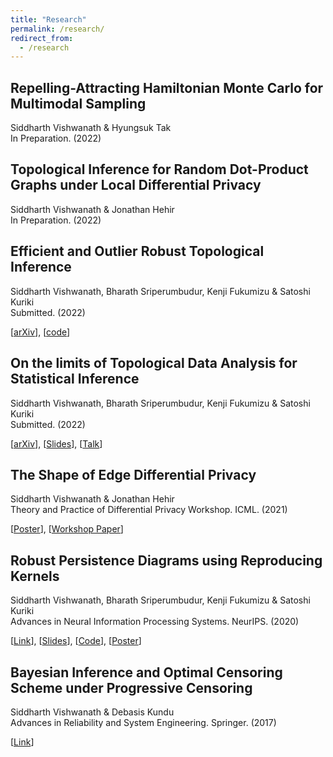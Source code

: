 ```yaml
---
title: "Research"
permalink: /research/
redirect_from:
  - /research
---
```


<!--  -->

::: {.callout-warning icon=false collapse=false}
## Repelling-Attracting Hamiltonian Monte Carlo for Multimodal Sampling

[Siddharth Vishwanath]{.dodgerblue} & Hyungsuk Tak<br>
In Preparation. (2022)
:::


<!--  -->

::: {.callout-warning icon=false collapse=false}
##  Topological Inference for Random Dot-Product Graphs under Local Differential Privacy 

[Siddharth Vishwanath]{.dodgerblue} & Jonathan Hehir<br>
In Preparation. (2022)
:::

<!--  -->

::: {.callout-note icon=false collapse=false}
##  Efficient and Outlier Robust Topological Inference 

[Siddharth Vishwanath]{.dodgerblue}, Bharath Sriperumbudur, Kenji Fukumizu & Satoshi Kuriki<br>
Submitted. (2022)

[[arXiv](https://arxiv.org/abs/2206.01795)], 
[[code](https://github.com/sidv23/momdist)]
:::

<!--  -->

::: {.callout-note icon=false collapse=false}
## On the limits of Topological Data Analysis for Statistical Inference

[Siddharth Vishwanath]{.dodgerblue}, Bharath Sriperumbudur, Kenji Fukumizu & Satoshi Kuriki<br>
Submitted. (2022)

[[arXiv](https://arxiv.org/abs/2001.00220)], 
[[Slides](https://sidv23.github.io/atmcs-2020)], 
[[Talk](https://www.youtube.com/watch?v=9K2ynjC5R0c)]
:::


<!--  -->

::: {.callout-note icon=false collapse=false}
## The Shape of Edge Differential Privacy

[Siddharth Vishwanath]{.dodgerblue} & Jonathan Hehir<br>
Theory and Practice of Differential Privacy Workshop. ICML. (2021)

[[Poster](https://sidvishwanath.com/files/tpdp-2021-poster.pdf)], 
[[Workshop Paper](https://sidvishwanath.com/files/tpdp-2021-paper.pdf)]
:::




<!--  -->
::: {.callout-note icon=false collapse=false}
## Robust Persistence Diagrams using Reproducing Kernels

[Siddharth Vishwanath]{.dodgerblue}, Bharath Sriperumbudur, Kenji Fukumizu & Satoshi Kuriki<br>
Advances in Neural Information Processing Systems. NeurIPS. (2020)

[[Link](https://proceedings.neurips.cc/paper/2020/hash/f99499791ad90c9c0ba9852622d0d15f-Abstract.html)], 
[[Slides](https://sidvishwanath.com/slides/neurips-2020/#1)], 
[[Code](https://github.com/sidv23/robust-PDs)], 
[[Poster](https://github.com/sidv23/posters/blob/main/robust-pd.pdf)]
:::

<!--  -->
::: {.callout-note icon=false collapse=false}
## Bayesian Inference and Optimal Censoring Scheme under Progressive Censoring

[Siddharth Vishwanath]{.dodgerblue} & Debasis Kundu<br>
Advances in Reliability and System Engineering. Springer. (2017)

[[Link](https://ndl.ethernet.edu.et/bitstream/123456789/1121/1/Advances%20in%20Reliability%20and%20System%20Engineering.pdf#page=243)]
:::